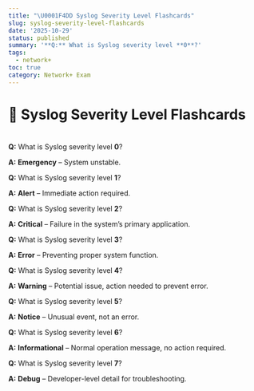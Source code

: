 ```yaml
---
title: "\U0001F4DD Syslog Severity Level Flashcards"
slug: syslog-severity-level-flashcards
date: '2025-10-29'
status: published
summary: '**Q:** What is Syslog severity level **0**?'
tags:
  - network+
toc: true
category: Network+ Exam
---
```


# 📝 Syslog Severity Level Flashcards

# 

**Q:** What is Syslog severity level **0**?

**A:** **Emergency** – System unstable.

**Q:** What is Syslog severity level **1**?

**A:** **Alert** – Immediate action required.

**Q:** What is Syslog severity level **2**?

**A:** **Critical** – Failure in the system’s primary application.

**Q:** What is Syslog severity level **3**?

**A:** **Error** – Preventing proper system function.

**Q:** What is Syslog severity level **4**?

**A:** **Warning** – Potential issue, action needed to prevent error.

**Q:** What is Syslog severity level **5**?

**A:** **Notice** – Unusual event, not an error.

**Q:** What is Syslog severity level **6**?

**A:** **Informational** – Normal operation message, no action required.

**Q:** What is Syslog severity level **7**?

**A:** **Debug** – Developer-level detail for troubleshooting.
